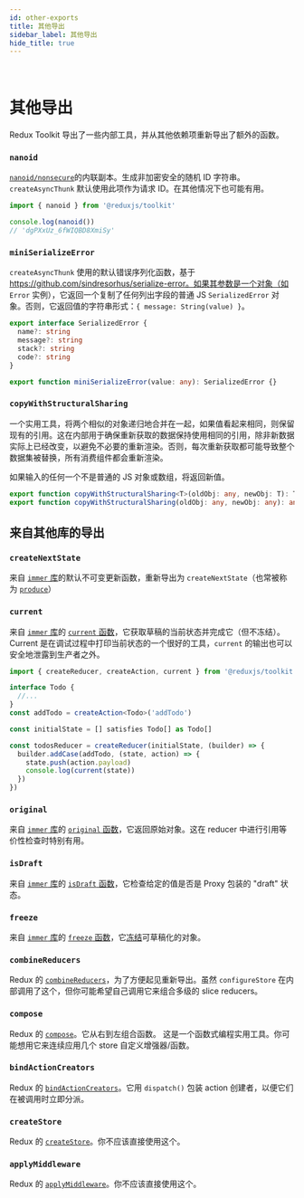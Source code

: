 ```yaml
---
id: other-exports
title: 其他导出
sidebar_label: 其他导出
hide_title: true
---
```


&nbsp;

# 其他导出

Redux Toolkit 导出了一些内部工具，并从其他依赖项重新导出了额外的函数。

### `nanoid`

[`nanoid/nonsecure`](https://github.com/ai/nanoid)的内联副本。生成非加密安全的随机 ID 字符串。`createAsyncThunk` 默认使用此项作为请求 ID。在其他情况下也可能有用。

```ts
import { nanoid } from '@reduxjs/toolkit'

console.log(nanoid())
// 'dgPXxUz_6fWIQBD8XmiSy'
```

### `miniSerializeError`

`createAsyncThunk` 使用的默认错误序列化函数，基于 https://github.com/sindresorhus/serialize-error。如果其参数是一个对象（如 `Error` 实例），它返回一个复制了任何列出字段的普通 JS `SerializedError` 对象。否则，它返回值的字符串形式：`{ message: String(value) }`。

```ts no-transpile
export interface SerializedError {
  name?: string
  message?: string
  stack?: string
  code?: string
}

export function miniSerializeError(value: any): SerializedError {}
```

### `copyWithStructuralSharing`

一个实用工具，将两个相似的对象递归地合并在一起，如果值看起来相同，则保留现有的引用。这在内部用于确保重新获取的数据保持使用相同的引用，除非新数据实际上已经改变，以避免不必要的重新渲染。否则，每次重新获取都可能导致整个数据集被替换，所有消费组件都会重新渲染。

如果输入的任何一个不是普通的 JS 对象或数组，将返回新值。

```ts no-transpile
export function copyWithStructuralSharing<T>(oldObj: any, newObj: T): T
export function copyWithStructuralSharing(oldObj: any, newObj: any): any {}
```

## 来自其他库的导出

### `createNextState`

来自 [`immer` 库](https://immerjs.github.io/immer/)的默认不可变更新函数，重新导出为 `createNextState`（也常被称为 [`produce`](https://immerjs.github.io/immer/produce)）

### `current`

来自 [`immer` 库](https://immerjs.github.io/immer/)的 [`current` 函数](https://immerjs.github.io/immer/current)，它获取草稿的当前状态并完成它（但不冻结）。Current 是在调试过程中打印当前状态的一个很好的工具，`current` 的输出也可以安全地泄露到生产者之外。

```ts
import { createReducer, createAction, current } from '@reduxjs/toolkit'

interface Todo {
  //...
}
const addTodo = createAction<Todo>('addTodo')

const initialState = [] satisfies Todo[] as Todo[]

const todosReducer = createReducer(initialState, (builder) => {
  builder.addCase(addTodo, (state, action) => {
    state.push(action.payload)
    console.log(current(state))
  })
})
```

### `original`

来自 [`immer` 库](https://immerjs.github.io/immer/)的 [`original` 函数](https://immerjs.github.io/immer/original)，它返回原始对象。这在 reducer 中进行引用等价性检查时特别有用。

### `isDraft`

来自 [`immer` 库](https://immerjs.github.io/immer/)的 [`isDraft` 函数](https://immerjs.github.io/immer/original)，它检查给定的值是否是 Proxy 包装的 "draft" 状态。

### `freeze`

来自 [`immer` 库](https://immerjs.github.io/immer/)的 [`freeze` 函数](https://immerjs.github.io/immer/api)，它[冻结](https://developer.mozilla.org/en-US/docs/Web/JavaScript/Reference/Global_Objects/Object/freeze)可草稿化的对象。

### `combineReducers`

Redux 的 [`combineReducers`](https://cn.redux.js.org/api/combinereducers)，为了方便起见重新导出。虽然 `configureStore` 在内部调用了这个，但你可能希望自己调用它来组合多级的 slice reducers。

### `compose`

Redux 的 [`compose`](https://cn.redux.js.org/api/compose)。它从右到左组合函数。
这是一个函数式编程实用工具。你可能想用它来连续应用几个 store 自定义增强器/函数。

### `bindActionCreators`

Redux 的 [`bindActionCreators`](https://cn.redux.js.org/api/bindactioncreators)。它用 `dispatch()` 包装 action 创建者，以便它们在被调用时立即分派。

### `createStore`

Redux 的 [`createStore`](https://cn.redux.js.org/api/createstore)。你不应该直接使用这个。

### `applyMiddleware`

Redux 的 [`applyMiddleware`](https://cn.redux.js.org/api/applymiddleware)。你不应该直接使用这个。
